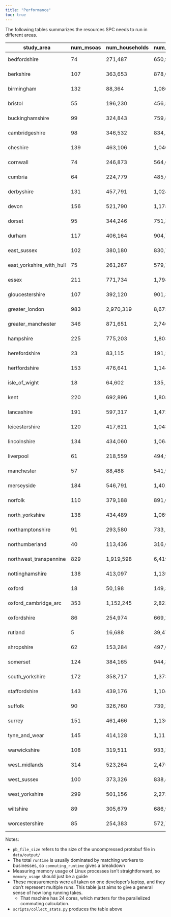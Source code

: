 ```yaml
---
title: "Performance"
toc: true
---
```


The following tables summarizes the resources SPC needs to run in different areas.

|       study_area       |num_msoas|num_households|num_people|pb_file_size|  runtime |commuting_runtime|memory_usage|
|------------------------|---------|--------------|----------|------------|----------|-----------------|------------|
|      bedfordshire      |    74   |    271,487   |  650,950 | 170.48 MiB | 8 seconds|    4 seconds    | 383.82 MiB |
|        berkshire       |   107   |    363,653   |  878,045 | 231.00 MiB |10 seconds|    5 seconds    | 393.82 MiB |
|       birmingham       |   132   |    88,364    | 1,086,773| 276.37 MiB |11 seconds|    4 seconds    | 699.61 MiB |
|         bristol        |    55   |    196,230   |  456,532 | 121.40 MiB | 4 seconds|     1 second    | 198.60 MiB |
|     buckinghamshire    |    99   |    324,843   |  759,879 | 198.80 MiB | 7 seconds|    3 seconds    | 389.18 MiB |
|     cambridgeshire     |    98   |    346,532   |  834,141 | 219.92 MiB | 9 seconds|    5 seconds    | 393.08 MiB |
|        cheshire        |   139   |    463,106   | 1,040,634| 275.56 MiB |11 seconds|    4 seconds    | 401.34 MiB |
|        cornwall        |    74   |    246,873   |  564,604 | 148.79 MiB | 5 seconds|    2 seconds    | 366.08 MiB |
|         cumbria        |    64   |    224,779   |  485,035 | 128.26 MiB | 6 seconds|    2 seconds    | 199.55 MiB |
|       derbyshire       |   131   |    457,791   | 1,024,952| 270.64 MiB |12 seconds|    6 seconds    | 400.53 MiB |
|          devon         |   156   |    521,790   | 1,178,315| 311.14 MiB |14 seconds|    7 seconds    | 734.48 MiB |
|         dorset         |    95   |    344,246   |  751,334 | 198.53 MiB | 7 seconds|    3 seconds    | 390.67 MiB |
|         durham         |   117   |    406,164   |  904,785 | 237.20 MiB | 7 seconds|    2 seconds    | 393.73 MiB |
|       east_sussex      |   102   |    380,180   |  830,761 | 218.59 MiB | 8 seconds|    4 seconds    | 392.68 MiB |
|east_yorkshire_with_hull|    75   |    261,267   |  579,746 | 153.87 MiB | 5 seconds|     1 second    | 367.76 MiB |
|          essex         |   211   |    771,734   | 1,798,893| 472.28 MiB |25 seconds|    17 seconds   | 788.39 MiB |
|     gloucestershire    |   107   |    392,120   |  901,395 | 238.75 MiB |10 seconds|    4 seconds    | 396.16 MiB |
|     greater_london     |   983   |   2,970,319  | 8,672,103|  2.23 GiB  | 8 minutes|    7 minutes    |  5.70 GiB  |
|   greater_manchester   |   346   |    871,651   | 2,746,858| 715.11 MiB |71 seconds|    60 seconds   |  1.44 GiB  |
|        hampshire       |   225   |    775,203   | 1,803,991| 474.98 MiB |30 seconds|    21 seconds   | 789.65 MiB |
|      herefordshire     |    23   |    83,115    |  191,282 |  50.48 MiB | 3 seconds|     1 second    |  97.84 MiB |
|      hertfordshire     |   153   |    476,641   | 1,144,974| 300.12 MiB |14 seconds|    8 seconds    | 733.37 MiB |
|      isle_of_wight     |    18   |    64,602    |  135,125 |  36.16 MiB | 2 seconds|     1 second    |  92.23 MiB |
|          kent          |   220   |    692,896   | 1,808,206| 472.05 MiB |21 seconds|    13 seconds   | 787.29 MiB |
|       lancashire       |   191   |    597,317   | 1,472,550| 385.64 MiB |16 seconds|    9 seconds    | 774.80 MiB |
|     leicestershire     |   120   |    417,621   | 1,043,283| 272.84 MiB |12 seconds|    8 seconds    | 398.35 MiB |
|      lincolnshire      |   134   |    434,060   | 1,064,174| 278.34 MiB | 9 seconds|    4 seconds    | 727.67 MiB |
|        liverpool       |    61   |    218,559   |  494,999 | 129.61 MiB | 6 seconds|    2 seconds    | 198.50 MiB |
|       manchester       |    57   |    88,488    |  541,974 | 138.95 MiB |12 seconds|    6 seconds    | 354.03 MiB |
|       merseyside       |   184   |    546,791   | 1,401,012| 366.60 MiB |18 seconds|    12 seconds   | 772.20 MiB |
|         norfolk        |   110   |    379,188   |  891,006 | 235.73 MiB | 8 seconds|    3 seconds    | 396.11 MiB |
|     north_yorkshire    |   138   |    434,489   | 1,069,514| 280.92 MiB |10 seconds|    5 seconds    | 729.02 MiB |
|    northamptonshire    |    91   |    293,580   |  733,190 | 192.53 MiB | 7 seconds|    3 seconds    | 388.60 MiB |
|     northumberland     |    40   |    113,436   |  316,618 |  83.48 MiB | 3 seconds|     1 second    | 184.69 MiB |
| northwest_transpennine |   829   |   1,919,598  | 6,419,933|  1.64 GiB  | 5 minutes|    4 minutes    |  2.91 GiB  |
|     nottinghamshire    |   138   |    413,097   | 1,139,096| 298.48 MiB |14 seconds|    8 seconds    | 730.87 MiB |
|         oxford         |    18   |    50,198    |  149,308 |  38.85 MiB | 3 seconds|     1 second    |  91.71 MiB |
|  oxford_cambridge_arc  |   353   |   1,152,245  | 2,823,838| 744.17 MiB |73 seconds|    58 seconds   |  1.51 GiB  |
|       oxfordshire      |    86   |    254,974   |  669,237 | 175.39 MiB | 7 seconds|    3 seconds    | 369.95 MiB |
|         rutland        |    5    |    16,688    |  39,475  |  10.26 MiB | 1 second |     1 second    |  24.30 MiB |
|       shropshire       |    62   |    153,284   |  497,064 | 128.82 MiB | 4 seconds|     1 second    | 197.99 MiB |
|        somerset        |   124   |    384,165   |  944,394 | 248.93 MiB |10 seconds|    5 seconds    | 397.24 MiB |
|     south_yorkshire    |   172   |    358,717   | 1,373,401| 355.62 MiB |18 seconds|    13 seconds   | 735.14 MiB |
|      staffordshire     |   143   |    439,176   | 1,104,925| 289.42 MiB |11 seconds|    5 seconds    | 729.72 MiB |
|         suffolk        |    90   |    326,760   |  739,296 | 194.80 MiB | 7 seconds|    3 seconds    | 388.34 MiB |
|         surrey         |   151   |    461,466   | 1,136,090| 298.39 MiB |15 seconds|    10 seconds   | 733.21 MiB |
|      tyne_and_wear     |   145   |    414,128   | 1,111,239| 290.50 MiB | 9 seconds|    4 seconds    | 728.26 MiB |
|      warwickshire      |   108   |    319,511   |  933,391 | 244.22 MiB |12 seconds|    7 seconds    | 394.89 MiB |
|      west_midlands     |   314   |    523,264   | 2,475,918| 639.43 MiB |29 seconds|    18 seconds   |  1.40 GiB  |
|       west_sussex      |   100   |    373,326   |  838,440 | 221.06 MiB | 8 seconds|    3 seconds    | 393.63 MiB |
|     west_yorkshire     |   299   |    501,156   | 2,272,063| 588.53 MiB |30 seconds|    20 seconds   |  1.39 GiB  |
|        wiltshire       |    89   |    305,679   |  686,963 | 180.19 MiB | 5 seconds|    2 seconds    | 386.05 MiB |
|     worcestershire     |    85   |    254,383   |  572,751 | 151.29 MiB | 6 seconds|    2 seconds    | 366.63 MiB |

Notes:

- `pb_file_size` refers to the size of the uncompressed protobuf file in `data/output/`
- The total `runtime` is usually dominated by matching workers to businesses, so `commuting_runtime` gives a breakdown
- Measuring memory usage of Linux processes isn't straightforward, so `memory_usage` should just be a guide
- These measurements were all taken on one developer's laptop, and they don't represent multiple runs. This table just aims to give a general sense of how long running takes.
  - That machine has 24 cores, which matters for the parallelized commuting calculation.
- `scripts/collect_stats.py` produces the table above
